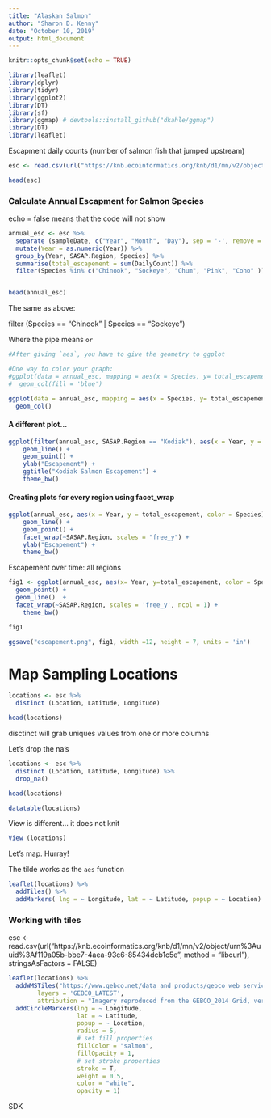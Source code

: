 ```yaml
---
title: "Alaskan Salmon"
author: "Sharon D. Kenny"
date: "October 10, 2019"
output: html_document
---
```


```r
knitr::opts_chunk$set(echo = TRUE)
```


```r
library(leaflet)
library(dplyr)
library(tidyr)
library(ggplot2)
library(DT)
library(sf)
library(ggmap) # devtools::install_github("dkahle/ggmap")
library(DT)
library(leaflet)
```


Escapment daily counts (number of salmon fish that jumped upstream)

```r
esc <- read.csv(url("https://knb.ecoinformatics.org/knb/d1/mn/v2/object/urn%3Auuid%3Af119a05b-bbe7-4aea-93c6-85434dcb1c5e", method = "libcurl"), stringsAsFactors = FALSE)

head(esc)
```


### Calculate Annual Escapment for Salmon Species  

echo = false means that the code will not show

```r
annual_esc <- esc %>% 
  separate (sampleDate, c("Year", "Month", "Day"), sep = '-', remove = FALSE) %>% 
  mutate(Year = as.numeric(Year)) %>% 
  group_by(Year, SASAP.Region, Species) %>% 
  summarise(total_escapement = sum(DailyCount)) %>% 
  filter(Species %in% c("Chinook", "Sockeye", "Chum", "Pink", "Coho" ))


head(annual_esc)
```


The same as above:

filter (Species == "Chinook" | Species == "Sockeye")

Where the pipe means `or`


```r
#After giving `aes`, you have to give the geometry to ggplot

#One way to color your graph:
#ggplot(data = annual_esc, mapping = aes(x = Species, y= total_escapement)) +
#  geom_col(fill = 'blue')

ggplot(data = annual_esc, mapping = aes(x = Species, y= total_escapement, fill = SASAP.Region)) +
  geom_col()

```

#### A different plot...

```r
ggplot(filter(annual_esc, SASAP.Region == "Kodiak"), aes(x = Year, y = total_escapement, color = Species)) + 
    geom_line() +
    geom_point() +
    ylab("Escapement") +
    ggtitle("Kodiak Salmon Escapement") +
    theme_bw()
```


#### Creating plots for every region using facet_wrap


```r
ggplot(annual_esc, aes(x = Year, y = total_escapement, color = Species)) + 
    geom_line() +
    geom_point() +
    facet_wrap(~SASAP.Region, scales = "free_y") +
    ylab("Escapement") +
    theme_bw()
```

Escapement over time: all regions
```r
fig1 <- ggplot(annual_esc, aes(x= Year, y=total_escapement, color = Species)) +
  geom_point() +
  geom_line()  +
  facet_wrap(~SASAP.Region, scales = 'free_y', ncol = 1) +
    theme_bw()

fig1

ggsave("escapement.png", fig1, width =12, height = 7, units = 'in')
```

# Map Sampling Locations

```r
locations <- esc %>% 
  distinct (Location, Latitude, Longitude)

head(locations)

```

disctinct will grab uniques values from one or more columns
 
Let's drop the na's

```r
locations <- esc %>% 
  distinct (Location, Latitude, Longitude) %>% 
  drop_na()

head(locations)
```




```r
datatable(locations)

```


View is different... it does not knit  

```r
View (locations)
```

Let's map.  Hurray!

The tilde works as the `aes` function

```r
leaflet(locations) %>% 
  addTiles() %>% 
  addMarkers( lng = ~ Longitude, lat = ~ Latitude, popup = ~ Location)

```


### Working with tiles


esc <- read.csv(url("https://knb.ecoinformatics.org/knb/d1/mn/v2/object/urn%3Auuid%3Af119a05b-bbe7-4aea-93c6-85434dcb1c5e", method = "libcurl"), stringsAsFactors = FALSE)

```r
leaflet(locations) %>% 
  addWMSTiles("https://www.gebco.net/data_and_products/gebco_web_services/web_map_service/mapserv?",
        layers = 'GEBCO_LATEST',
        attribution = "Imagery reproduced from the GEBCO_2014 Grid, version 20150318, www.gebco.net") %>%
  addCircleMarkers(lng = ~ Longitude,
                   lat = ~ Latitude,
                   popup = ~ Location,
                   radius = 5,
                   # set fill properties
                   fillColor = "salmon",
                   fillOpacity = 1,
                   # set stroke properties
                   stroke = T,
                   weight = 0.5,
                   color = "white",
                   opacity = 1)
```



SDK




